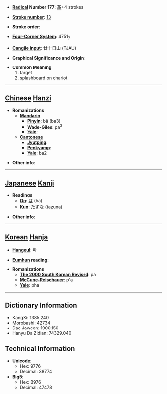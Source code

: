 * '''[[Wiktionary:Chinese radical index| Radical]] Number 177''': [[Wiktionary:Chinese radical index 革|革]]+4 strokes

* '''[[Wiktionary:Chinese total strokes index|Stroke number]]''': [[Wiktionary:Chinese total strokes index 13|13]]

* '''Stroke order''': 

* '''[[Wiktionary:Chinese four corner index|Four-Corner System]]''': 4751<sub>7</sub>

* '''[[Wiktionary:Chinese Cangjie index|Cangjie input]]''': 廿十日山 (TJAU)

* '''Graphical Significance and Origin''': 

* '''Common Meaning'''
*#target
*# splashboard on chariot


----

== [[Chinese]] [[Hanzi]] ==

* '''Romanizations'''
** '''[[Mandarin]]'''
*** '''[[Pinyin]]''': bǎ (ba3)
*** '''[[Wade-Giles]]''': pa<sup>3</sup>
*** '''[[Yale]]''': 
** '''[[Cantonese]]'''
*** '''[[Jyutping]]''':
*** '''[[Penkyamp]]''': 
*** '''[[Yale]]''': ba2

* '''Other info''': 

----

== [[Japanese]] [[Kanji]] ==

* '''Readings'''
** '''[[On]]''': [[は]] (ha)
** '''[[Kun]]''': [[たずな]] (tazuna)

* '''Other info''':  

----

== [[Korean]] [[Hanja]] ==

* '''[[Hangeul]]''': 파

* '''[[Eumhun]] reading''': 

* '''Romanizations'''
** '''[[The 2000 South Korean Revised Romanization|The 2000 South Korean Revised]]''': pa
** '''[[McCune-Reischauer]]''': p'a
** '''[[Yale]]''': pha

----

== Dictionary Information ==

* KangXi: 1385.240
* Morobashi: 42734
* Dae Jaweon: 1900.150
* Hanyu Da Zidian: 74329.040

== Technical Information ==

* '''Unicode''':
** Hex: 9776
** Decimal: 38774
* '''Big5''':
** Hex: B976
** Decimal: 47478